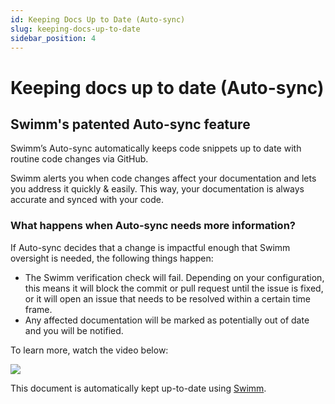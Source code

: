 ```yaml
---
id: Keeping Docs Up to Date (Auto-sync)
slug: keeping-docs-up-to-date
sidebar_position: 4
---
```



# Keeping docs up to date (Auto-sync)

## Swimm's patented Auto-sync feature

Swimm’s Auto-sync automatically keeps code snippets up to date with routine code changes via GitHub.

Swimm alerts you when code changes affect your documentation and lets you address it quickly & easily. This way, your documentation is always accurate and synced with your code.

### What happens when Auto-sync needs more information?​

If Auto-sync decides that a change is impactful enough that Swimm oversight is needed, the following things happen:

- The Swimm verification check will fail. Depending on your configuration, this means it will block the commit or pull request until the issue is fixed, or it will open an issue that needs to be resolved within a certain time frame.
- Any affected documentation will be marked as potentially out of date and you will be notified.

To learn more, watch the video below:

[![](../../static/img/autosync_yt_hqdefault.jpg)](https://youtu.be/-IOjbz_Pd-4)

This document is automatically kept up-to-date using [Swimm](https://swimm.io).
